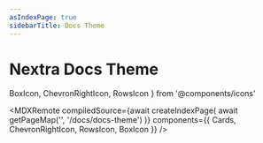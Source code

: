 ```yaml
---
asIndexPage: true
sidebarTitle: Docs Theme
---
```


# Nextra Docs Theme

  BoxIcon,
  ChevronRightIcon,
  RowsIcon
} from '@components/icons'

<MDXRemote
compiledSource={await createIndexPage(
    await getPageMap('', '/docs/docs-theme')
  )}
components={{
  Cards,
  ChevronRightIcon,
  RowsIcon,
  BoxIcon
}}
/>
